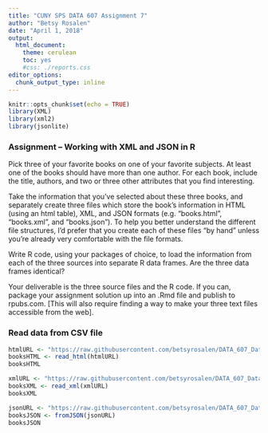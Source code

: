 ```yaml
---
title: "CUNY SPS DATA 607 Assignment 7"
author: "Betsy Rosalen"
date: "April 1, 2018"
output:
  html_document:
    theme: cerulean
    toc: yes
    #css: ./reports.css
editor_options: 
  chunk_output_type: inline
---
```


```r
knitr::opts_chunk$set(echo = TRUE)
library(XML)
library(xml2)
library(jsonlite)
```

### Assignment – Working with XML and JSON in R

Pick three of your favorite books on one of your favorite subjects. At least one of the books should have more than one author. For each book, include the title, authors, and two or three other attributes that you find interesting.

Take the information that you’ve selected about these three books, and separately create three files which store the book’s information in HTML (using an html table), XML, and JSON formats (e.g. “books.html”, “books.xml”, and “books.json”). To help you better understand the different file structures, I’d prefer that you create each of these files “by hand” unless you’re already very comfortable with the file formats.

Write R code, using your packages of choice, to load the information from each of the three sources into separate R data frames. Are the three data frames identical?

Your deliverable is the three source files and the R code. If you can, package your assignment solution up into an .Rmd file and publish to rpubs.com. [This will also require finding a way to make your three text files accessible from the web].

### Read data from CSV file

```r
htmlURL <- "https://raw.githubusercontent.com/betsyrosalen/DATA_607_Data_Acquisition_and_Management/master/Assignment7/books.html"
booksHTML <- read_html(htmlURL)
booksHTML
```


```r
xmlURL <- "https://raw.githubusercontent.com/betsyrosalen/DATA_607_Data_Acquisition_and_Management/master/Assignment7/books.xml"
booksXML <- read_xml(xmlURL)
booksXML
```

```r
jsonURL <- "https://raw.githubusercontent.com/betsyrosalen/DATA_607_Data_Acquisition_and_Management/master/Assignment7/books.json"
booksJSON <- fromJSON(jsonURL)
booksJSON
```